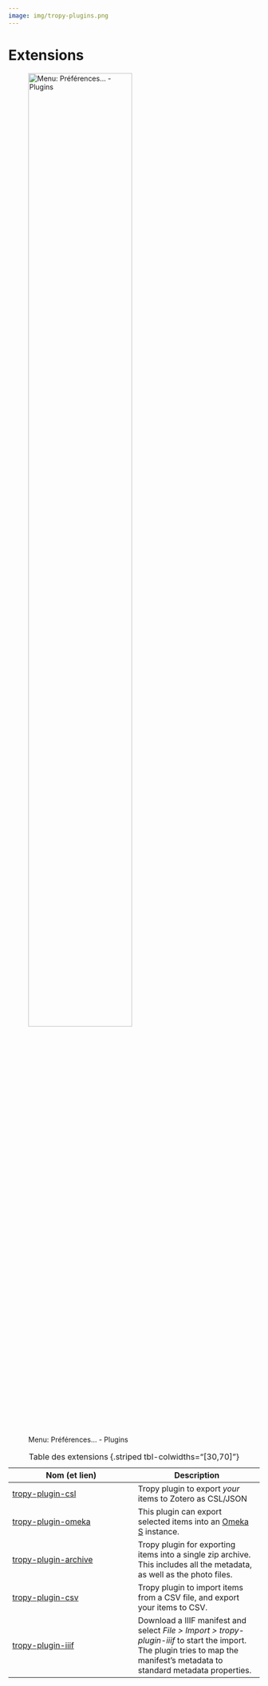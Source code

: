 ```yaml
---
image: img/tropy-plugins.png
---
```


# Extensions

![Menu: Préférences... - Plugins](img/tropy-plugins.png "Panneau des plugins dans les préférences de Tropy"){width="70%"}

| Nom (et lien) | Description |
| --- | --- |
| [tropy-plugin-csl](https://github.com/tropy/tropy-plugin-csl) | Tropy plugin to export *your* items to Zotero as CSL/JSON |
| [tropy-plugin-omeka](https://github.com/tropy/tropy-plugin-omeka) | This plugin  can export selected items into an [Omeka S](https://omeka.org/s/) instance. |
| [tropy-plugin-archive](https://github.com/tropy/tropy-plugin-archive) | Tropy plugin for exporting items into a single zip archive. This includes all the metadata, as well as the photo files. |
| [tropy-plugin-csv](https://github.com/tropy/tropy-plugin-csv) | Tropy plugin to import items from a CSV file, and export your items to CSV. |
| [tropy-plugin-iiif](https://github.com/tropy/tropy-plugin-iiif) | Download a IIIF manifest and select _File > Import > tropy-plugin-iiif_ to start the import. The plugin tries to map the manifest’s metadata to standard metadata properties. |

: Table des extensions {.striped tbl-colwidths="[30,70]"}